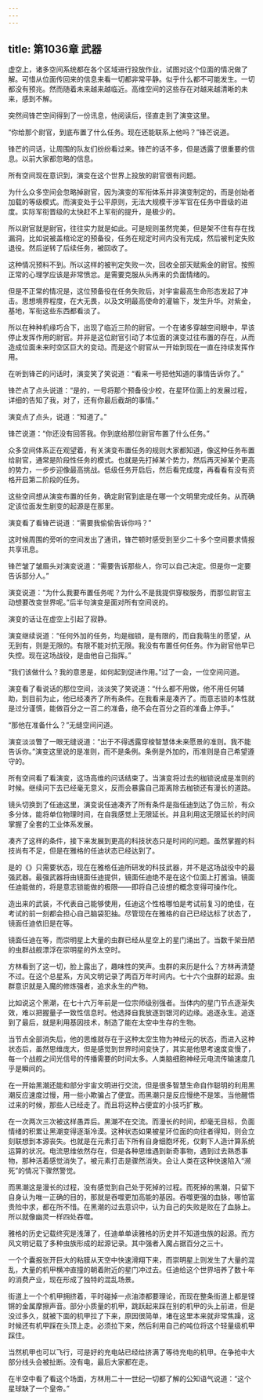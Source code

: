 ```yaml
---
---
---
```

title: 第1036章 武器
---



虚空上，诸多空间系统都在各个区域进行投放作业，试图对这个位面的情况做了解。可惜从位面传回来的信息来看一切都非常平静。似乎什么都不可能发生。一切都没有预兆。然而随着未来越来越临近。高维空间的这些存在对越来越清晰的未来，感到不解。

突然间锋芒空间得到了一份讯息，他阅读后，径直走到了演变这里。

“你给那个尉官，到底布置了什么任务。现在还能联系上他吗？”锋芒说道。

锋芒的问话，让周围的队友们纷纷看过来。锋芒的话不多，但是透露了很重要的信息。以前大家都忽略的信息。

所有空间现在意识到，演变在这个世界上投放的尉官很有问题。

为什么众多空间会忽略掉尉官，因为演变的军衔体系并非演变制定的，而是创始者加载的等级模式。而演变处于公平原则，无法大规模干涉军官在任务中晋级的进度。实际军衔晋级的太快赶不上军衔的提升，是极少的。

所以尉官就是尉官，往往实力就是如此。可是规则虽然完美，但是架不住有存在找漏洞，比如说被盖棺论定的预备役，任务在规定时间内没有完成，然后被判定失败退役。然后逆转了后续任务，被回收了。

这种情况预料不到。所以这样的被判定失败一次，回收全部天赋紫金的尉官。按照正常的心理学应该是非常愤忿。是需要克服从头再来的负面情绪的。

但是不正常的情况是，这位预备役在任务失败后，对宇宙最高生命形态发起了冲击。思想境界程度，在大无畏，以及文明最高使命的灌输下，发生升华。对紫金，基地，军衔这些东西都看淡了。

所以在种种机缘巧合下，出现了临近三阶的尉官。一个在诸多穿越空间眼中，早该停止发挥作用的尉官。并非是这位尉官引动了本位面的演变过往布置的存在，从而造成位面未来时空区巨大的变动。而是这个尉官从一开始到现在一直在持续发挥作用。

在听到锋芒的问话时，演变笑了笑说道：“看来一号把他知道的事情告诉你了。”

锋芒点了点头说道：“是的，一号将那个预备役少校，在星环位面上的发展过程，详细的告知了我，对了，还有你最后截胡的事情。”

演变点了点头，说道：“知道了。”

锋芒说道：“你还没有回答我。你到底给那位尉官布置了什么任务。”

众多空间体系正在观望着，有关演变布置任务的规则大家都知道，像这种任务布置给尉官，通常是阶段性任务的模式。也就是先打掉某个势力，然后再灭掉某个更高的势力，一步步迎像最高挑战。低级任务开启后，然后看完成度，再看看有没有资格开启第二阶段的任务。

这些空间想从演变布置的任务，确定尉官到底是在哪一个文明里完成任务。从而确定该位面发生剧变的起源是在那里。

演变看了看锋芒说道：“需要我偷偷告诉你吗？”

这时候周围的旁听的空间发出了通讯，锋芒顿时感受到至少二十多个空间要求情报共享讯息。

锋芒皱了皱眉头对演变说道：“需要告诉那些人，你可以自己决定。但是你一定要告诉部分人。”

演变说道：“为什么我要布置任务呢？为什么不是我提供穿梭服务，而那位尉官主动想要改变世界呢。”后半句演变是面对所有空间说的。

演变的话让在虚空上引起了寂静。

演变继续说道：“任何外加的任务，均是枷锁，是有限的，而自我萌生的愿望，从无到有，则是无限的。有限不能对抗无限。我没有布置任何任务。作为尉官他早已失控。现在这场战役，是由他自己指挥。”

“我们该做什么？我的意思是，如何起到促进作用。”过了一会，一位空间问道。

演变看了看说话的那位空间，淡淡笑了笑说道：“什么都不用做，他不用任何辅助，到目前为止，他已经凑齐了所有条件。在我看来是凑齐了。而意志锁的本性就是过分谨慎，能做百分之一百二的准备，绝不会在百分之百的准备上停手。”

“那他在准备什么？”无缝空间问道。

演变淡淡瞥了一眼无缝说道：“出于不得透露穿梭智慧体未来愿景的准则。我不能告诉你。”演变这里说的是准则，而不是条例。条例是外加的，而准则是自己希望遵守的。

所有空间看了看演变，这场高维的问话结束了。当演变将过去的枷锁说成是准则的时候。继续问下去已经毫无意义，反而会暴露自己距离除去枷锁还有漫长的道路。

镜头切换到了任迪这里，演变说任迪凑齐了所有条件是指任迪到达了伪三阶，有众多分体，能将单位物理时间，在自我感觉上无限延长。并且利用这无限延长的时间掌握了全套的工业体系发展。

凑齐了这样的条件，接下来发展到更高的科技状态只是时间的问题。虽然掌握的科技尚有不足，但是在雅格的任迪状态已经达到了。

是的《》只需要状态，现在在雅格任迪所研发的科技武器，并不是这场战役中的最强武器。最强武器将由镜面任迪提供，镜面任迪绝不是在这个位面上打酱油。镜面任迪能做的，将是意志锁能做的极限——即将自己设想的概念变得可操作化。

造出来的武装，不代表自己能够使用，任迪这个性格哪怕是考试前复习的绝佳，在考试的前一刻都会担心自己脑袋犯抽。尽管现在在雅格的自己已经达标了状态了，镜面任迪依旧是在等。

镜面任迪在等，而崇明星上大量的虫群已经从星空上的星门涌出了。当数千架丑陋的虫群战舰漂浮在崇明星的外太空时。

方林看到了这一切，脸上露出了，趣味性的笑声。虫群的来历是什么？方林再清楚不过。在这个总星系，方风文明记录了两百万年时间内。七十六个虫群的起源。虫群意识就是入魔的修炼强者，追求永生的产物。

比如说这个黑潮，在七十六万年前是一位宗师级别强者。当体内的星门节点逐渐失效，难以把握量子一致性信息时。他选择自我放逐到银河的边缘。追逐永生。追逐到了最后，就是利用基因技术，制造了能在太空中生存的生物。

当节点全部消失后，他的思维就存在于这种太空生物为神经元的状态，而进入这种状态后，虽然思维庞大，但是感觉到世界时间变快了，其实是他思考速度变慢了，每一个战舰之间光信号的传播需要的时间太多。人类脑细胞神经元电流传输速度几乎是瞬间的。

在一开始黑潮还能和部分宇宙文明进行交流，但是很多智慧生命自作聪明的利用黑潮反应速度过慢，用一些小欺骗占了便宜。而黑潮只是反应慢绝不是笨。当他醒悟过来的时候，那些人已经走了。而且将这种占便宜的小技巧扩散。

在一次两次三次被这样愚弄后。黑潮不在交流。而漫长的时间，却毫无目标，负面情绪的积累让黑潮变得逐渐冷漠。这种状态如果被星环位面的向往者得知，则会立刻联想到本源丧失。也就是在元素打击下所有自身细胞坏死，仅剩下人造计算系统运算的状况。电流思维依然存在，但是各种思维遇到新奇事物，遇到过去熟悉事物，那种活着感觉消失了。被元素打击是骤然消失。会让人类在这种快速陷入“濒死”的情况下骤然警觉。

而黑潮这是漫长的过程，没有感觉到自己处于死掉的过程。而死掉的黑潮，只留下自身认为唯一正确的目的，那就是吞噬更加高能的基因。吞噬更强的血脉，哪怕富贵险中求，都在所不惜。在黑潮的过去意识中，认为自己的失败是败在了血脉上。所以就像幽灵一样四处吞噬。

雅格的历史记载终究是浅薄了，任迪单单读雅格的历史并不知道虫族的起源。而方风文明记载了多种虫族形成的起源记录。其中强者入魔占据百分之三十。

一个个囊报张开巨大的粘膜从天空中快速滑翔下来，而崇明星上则发生了大量的混乱，大量的机甲横冲直撞的朝着附近的星门冲过去。任迪给这个世界培养了数十年的消费产业，现在形成了独特的混乱场景。

街道上一个个机甲拥挤着，平时碰掉一点油漆都要理论，而现在整条街道上都是铿锵的金属摩擦声音。部分小质量的机甲，跳跃起来踩在别的机甲的头上前进，但是没过多久，就被下面的机甲拉了下来，原因很简单，堵在这里本来就非常焦躁，这时候还有机甲踩在头顶上走。必须拉下来，然后利用自己的吨位将这个轻量级机甲踩住。

当然机甲也可以飞行，可是好的充电站已经给挤满了等待充电的机甲。在争抢中大部分线头会被扯断。没有电，最后大家都在走。

在半空中看了看这个场面，方林用二十一世纪一切都了解的公知语气说道：“这个星球缺了一个皇帝。”
